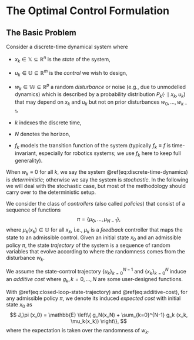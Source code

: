 # The Optimal Control Formulation {#formulation}

## The Basic Problem
Consider a discrete-time dynamical system
\begin{equation}
x_{k+1} = f_k (x_k, u_k, w_k), \quad k =0,1,\dots,N-1
(\#eq:discrete-time-dynamics)
\end{equation}
where

- $x_k \in \mathbb{X} \subseteq \mathbb{R}^n$ is the _state_ of the system, 

- $u_k \in \mathbb{U} \subseteq \mathbb{R}^m$ is the _control_ we wish to design, 

- $w_k \in \mathbb{W} \subseteq \mathbb{R}^p$ a random _disturbance_ or noise (e.g., due to unmodelled dynamics) which is described by a probability distribution $P_k(\cdot \mid x_k, u_k)$ that may depend on $x_k$ and $u_k$ but not on prior disturbances $w_0,\dots,w_{k-1}$,

- $k$ indexes the discrete time,

- $N$ denotes the horizon, 

- $f_k$ models the transition function of the system (typically $f_k \equiv f$ is time-invariant, especially for robotics systems; we use $f_k$ here to keep full generality). 

::: {.remark name="Deterministic v.s. Stochastic"}
When $w_k \equiv 0$ for all $k$, we say the system \@ref(eq:discrete-time-dynamics) is _deterministic_; otherwise we say the system is _stochastic_. In the following we will deal with the stochastic case, but most of the methodology should carry over to the deterministic setup.
:::

We consider the class of _controllers_ (also called _policies_) that consist of a sequence of functions
$$
\pi = \{ \mu_0,\dots,\mu_{N-1} \},
$$
where $\mu_k (x_k) \in \mathbb{U}$ for all $x_k$, i.e., $\mu_k$ is a _feedback_ controller that maps the state to an admissible control. Given an initial state $x_0$ and an admissible policy $\pi$, the state _trajectory_ of the system is a sequence of random variables that evolve according to
\begin{equation}
x_{k+1} = f_k(x_k,\mu_k(x_k),w_k), \quad k=0,\dots,N-1
(\#eq:closed-loop-state-trajectory)
\end{equation}
where the randomness comes from the disturbance $w_k$.

We assume the state-control trajectory $\{u_k\}_{k=0}^{N-1}$ and $\{x_k \}_{k=0}^{N}$ induce an _additive cost_
\begin{equation}
g_N(x_N) + \sum_{k=0}^{N-1} g_k(x_k,u_k)
(\#eq:additive-cost)
\end{equation}
where $g_k,k=0,\dots,N$ are some user-designed functions. 

With \@ref(eq:closed-loop-state-trajectory) and \@ref(eq:additive-cost), for any admissible policy $\pi$, we denote its induced _expected cost_ with initial state $x_0$ as 
$$
J_\pi (x_0) = \mathbb{E} \left\{ g_N(x_N) + \sum_{k=0}^{N-1} g_k (x_k, \mu_k(x_k))  \right\},
$$
where the expectation is taken over the randomness of $w_k$.




